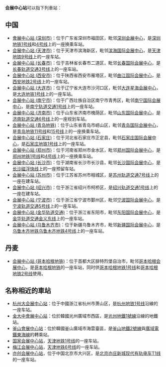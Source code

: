 {{not|会展站|会议中心站|展覽中心站}}
'''会展中心站'''可以指下列車站：

== 中国 ==

* [[會展中心站_(深圳市)|會展中心站 (深圳市)]]：位于广东省深圳市福田区，毗邻[[深圳会展中心|深圳会展中心]]，是[[深圳地铁|深圳地铁]][[深圳地铁1号线|1号线]]和[[深圳地铁4号线|4号线]]上的一座换乘车站。
* [[会展中心站_(天津市)|会展中心站 (天津市)]]：位于天津市滨海新区，毗邻[[滨海国际会展中心|滨海国际会展中心]]，是[[天津地铁|天津地铁]][[天津地铁9号线|9号线]]上的一座车站。
* [[会展中心站_(长春市)|会展中心站 (长春市)]]：位于吉林省长春市二道区，毗邻[[长春国际会展中心|长春国际会展中心]]，是[[长春轨道交通|长春轨道交通]][[长春轨道交通3号线|3号线]]上的一座车站。
* [[会展中心站_(西安市)|会展中心站 (西安市)]]：位于陕西省西安市雁塔区，毗邻[[曲江国际会展中心|曲江国际会展中心]]，是[[西安地铁|西安地铁]][[西安地铁2号线|2号线]]上的一座车站。
* [[会展中心站_(大连市)|会展中心站 (大连市)]]：位于辽宁省大连市沙河口区，毗邻[[大连星海会展中心|大连星海会展中心]]，是[[大连地铁|大连地铁]][[大连地铁1号线|1号线]]上的一座车站。
* [[会展中心站_(南宁市)|会展中心站 (南宁市)]]：位于广西壮族自治区南宁市青秀区，毗邻[[南宁国际会展中心|南宁国际会展中心]]，是[[南宁轨道交通|南宁轨道交通]][[南宁轨道交通1号线|1号线]]上的一座车站。
* [[会展中心站_(济南市)|会展中心站 (济南市)]]：位于山东省济南市槐荫区，毗邻[[山东国际会展中心|山东国际会展中心]]，是[[济南轨道交通|济南轨道交通]][[济南轨道交通6号线|6号线]]上的一座规划车站。
* [[会展中心站_(青岛地铁)|会展中心站 (青岛地铁)]]：位于山东省青岛市崂山区，毗邻[[青岛国际会展中心|青岛国际会展中心]]，是[[青岛地铁|青岛地铁]][[青岛地铁11号线|11号线]]和[[青岛地铁15号线|15号线]]上的一座换乘车站。
* [[会展中心站_(石家庄)|会展中心站 (石家庄)]]：位于河北省石家庄市正定县，毗邻[[石家庄国际会展中心|石家庄国际会展中心]]，是[[石家庄地铁|石家庄地铁]][[石家庄地铁1号线|1号线]]上的一座车站。
* [[会展中心站_(郑州市)|会展中心站 (郑州市)]]：位于河南省郑州市金水区，毗邻[[郑州国际会展中心|郑州国际会展中心]]，是[[郑州地铁|郑州地铁]][[郑州地铁1号线|1号线]]和[[郑州地铁4号线|4号线]]上的一座换乘车站。
* [[会展中心站_(长沙市)|会展中心站 (长沙市)]]：位于湖南省长沙市长沙县，毗邻[[长沙国际会展中心|长沙国际会展中心]]，是[[长沙磁浮快线|长沙磁浮快线]]上的一座预留车站。
* [[会展中心站_(苏州市)|会展中心站 (苏州市)]]：位于江苏省苏州市相城区，是[[苏州轨道交通|苏州轨道交通]][[苏州轨道交通7号线|7号线]]上的一座在建车站。
* [[会展中心站_(绍兴市)|会展中心站 (绍兴市)]]：位于浙江省绍兴市柯桥区，是[[绍兴轨道交通|绍兴轨道交通]][[绍兴轨道交通1号线|1号线]]上的一座在建车站。
* [[会展中心站_(宁波市)|会展中心站 (宁波市)]]：位于浙江省宁波市鄞州区，毗邻[[宁波国际会展中心|宁波国际会展中心]]，是[[宁波轨道交通|宁波轨道交通]][[宁波轨道交通5号线|5号线]]上的一座车站。
* [[会展中心站_(金华轨道交通)|会展中心站 (金华轨道交通)]]：位于浙江省东阳市，毗邻[[东阳国际会展中心|东阳国际会展中心]]，是[[金华轨道交通|金华轨道交通]][[金义东线|金义东线]]上的一座车站。
* [[会展中心站_(乌鲁木齐市)|会展中心站 (乌鲁木齐市)]]：位于新疆乌鲁木齐市，毗邻[[新疆国际会展中心|新疆国际会展中心]]，是[[乌鲁木齐地铁|乌鲁木齐地铁]][[乌鲁木齐地铁4号线|乌鲁木齐地铁4号线]]上的一座车站。

== 丹麦 ==
* [[会展中心站_(哥本哈根地铁)|会展中心站 (哥本哈根地铁)]]：位于首都大区腓特烈堡自治市，毗邻[[哥本哈根会展中心|哥本哈根会展中心]]，是[[哥本哈根地铁|哥本哈根地铁]]的一座车站，同时供[[哥本哈根地铁1号线|哥本哈根地铁1号线]]和[[哥本哈根地铁2号线|哥本哈根地铁2号线]]使用。

== 名称相近的車站 ==
* [[杭州大会展中心站|杭州大会展中心站]]：位于中國浙江省杭州市萧山区，是[[杭州地铁1号线|杭州地铁1号线]]沿線的一座车站。
* [[金大中會展中心站|金大中會展中心站]]：位於韓國光州廣域市西區，是[[光州地鐵1號線|光州地鐵1號線]]沿線的地鐵站。
* [[BEXCO站|釜山會展中心站]]：位於韓國釜山廣域市海雲臺區，是[[釜山地鐵2號線|釜山地鐵2號線]]與[[廣域電鐵東海線|廣域電鐵東海線]]的轉乘站。
* [[国家会展中心站|国家会展中心站]]，[[天津地铁1号线|天津地铁1号线]]的一座车站。
* [[梅江会展中心站|梅江会展中心站]]，[[天津地铁6号线|天津地铁6号线]]的一座车站。
* [[亦创会展中心站|亦创会展中心站]]，位于中国北京市大兴区，是[[北京亦庄新城现代有轨电车T1线|北京亦庄新城现代有轨电车T1线]]的一座车站。
{{disambig|Cat=五字車站名消歧義|HuiZhanZhongXin}}